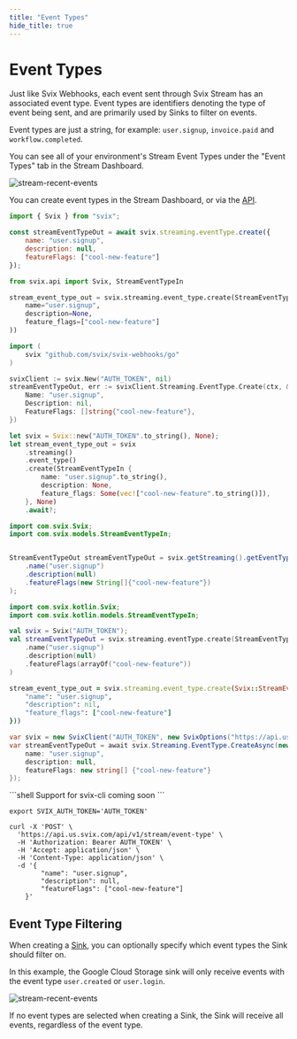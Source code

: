 ```yaml
---
title: "Event Types"
hide_title: true
---
```



<HeaderWithCopyButton title="Event Types" sourceMarkdown={RAW} />

# Event Types

Just like Svix Webhooks, each event sent through Svix Stream has an associated event type. Event types are identifiers denoting the type of event being sent, and are primarily used by Sinks to filter on events.

Event types are just a string, for example: `user.signup`, `invoice.paid` and `workflow.completed`.

You can see all of your environment's Stream Event Types under the "Event Types" tab in the Stream Dashboard.

![stream-recent-events](../../img/stream/event-types/list.png)

You can create event types in the Stream Dashboard, or via the [API](https://api.svix.com/docs#tag/Stream-Event%20Type/operation/v1.stream.event-type.create).

<CodeTabs>
<TabItem value="js">

```js
import { Svix } from "svix";

const streamEventTypeOut = await svix.streaming.eventType.create({
    name: "user.signup",
    description: null,
    featureFlags: ["cool-new-feature"]
});
```

</TabItem>
<TabItem value="py">

```python
from svix.api import Svix, StreamEventTypeIn

stream_event_type_out = svix.streaming.event_type.create(StreamEventTypeIn(
    name="user.signup",
    description=None,
    feature_flags=["cool-new-feature"]
))
```

</TabItem>
<TabItem value="go">

```go
import (
	svix "github.com/svix/svix-webhooks/go"
)

svixClient := svix.New("AUTH_TOKEN", nil)
streamEventTypeOut, err := svixClient.Streaming.EventType.Create(ctx, &StreamEventTypeIn{
    Name: "user.signup",
    Description: nil,
    FeatureFlags: []string{"cool-new-feature"},
})
```

</TabItem>
<TabItem value="rust">

```rust
let svix = Svix::new("AUTH_TOKEN".to_string(), None);
let stream_event_type_out = svix
    .streaming()
    .event_type()
    .create(StreamEventTypeIn {
        name: "user.signup".to_string(),
        description: None,
        feature_flags: Some(vec!["cool-new-feature".to_string()]),
    }, None)
    .await?;
```

</TabItem>
<TabItem value="java">

```java
import com.svix.Svix;
import com.svix.models.StreamEventTypeIn;


StreamEventTypeOut streamEventTypeOut = svix.getStreaming().getEventType().create(new StreamEventTypeIn()
    .name("user.signup")
    .description(null)
    .featureFlags(new String[]{"cool-new-feature"})
);
```

</TabItem>
<TabItem value="kotlin">

```kotlin
import com.svix.kotlin.Svix;
import com.svix.kotlin.models.StreamEventTypeIn;

val svix = Svix("AUTH_TOKEN");
val streamEventTypeOut = svix.streaming.eventType.create(StreamEventTypeIn()
    .name("user.signup")
    .description(null)
    .featureFlags(arrayOf("cool-new-feature"))
)
```

</TabItem>
<TabItem value="ruby">

```ruby
stream_event_type_out = svix.streaming.event_type.create(Svix::StreamEventTypeIn.new({
    "name": "user.signup",
    "description": nil,
    "feature_flags": ["cool-new-feature"]
}))
```

</TabItem>
<TabItem value="csharp">

```csharp
var svix = new SvixClient("AUTH_TOKEN", new SvixOptions("https://api.us.svix.com"));
var streamEventTypeOut = await svix.Streaming.EventType.CreateAsync(new StreamEventTypeIn{
    name: "user.signup",
    description: null,
    featureFlags: new string[] {"cool-new-feature"}
});
```

</TabItem>

<TabItem value="cli">
```shell
Support for svix-cli coming soon
```
</TabItem>

<TabItem value="curl">

```shell
export SVIX_AUTH_TOKEN='AUTH_TOKEN'

curl -X 'POST' \
  'https://api.us.svix.com/api/v1/stream/event-type' \
  -H 'Authorization: Bearer AUTH_TOKEN' \
  -H 'Accept: application/json' \
  -H 'Content-Type: application/json' \
  -d '{
        "name": "user.signup",
        "description": null,
        "featureFlags": ["cool-new-feature"]
    }'
```

</TabItem>
</CodeTabs>

## Event Type Filtering

When creating a [Sink](../sinks/introduction), you can optionally specify which event types the Sink should filter on.

In this example, the Google Cloud Storage sink will only receive events with the event type `user.created` or `user.login`.

![stream-recent-events](../../img/stream/sink-event-type-filtering.png)

If no event types are selected when creating a Sink, the Sink will receive all events, regardless of the event type.
